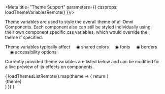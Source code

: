 

<Meta title="Theme Support" parameters={{ 
  cssprops: loadThemeVariablesRemote()
}}/>

<style>{`

  .title {
    --omni-label-title-font-size: 34pt;
  }

  .live-section {
    background-color: var(--omni-theme-filled-background-color, white);
    padding: 20px;
  }

  .css-1p8ieni {
    font-family: inherit;
    font-size: inherit;
    color: inherit;
  }

  
`}</style>

<div class="live-section">

<omni-label class="title" label="Theme Support" type="title"></omni-label>

<omni-label label="All Omni Components support our theme CSS variables" type="subtitle"></omni-label>

<omni-label type="default">

Theme variables are used to style the overall theme of all Omni Components. 
Each component also can still be styled individually using their own component specific css variables, which would override the theme if specified.

Theme variables typically affect 
&nbsp;&nbsp;&nbsp;&nbsp;◉ shared colors
&nbsp;&nbsp;&nbsp;&nbsp;◉ fonts
&nbsp;&nbsp;&nbsp;&nbsp;◉ borders
&nbsp;&nbsp;&nbsp;&nbsp;◉ accessibility options


Currently provided theme variables are listed below and can be modified for a live preview of its effects on components.

</omni-label>

<CssPropsBlock />

</div>

<omni-label label="Example Themes Source" type="title"></omni-label>
<div>{
  loadThemesListRemote().map(theme => {
    return (
            <div>
            {theme}
              <Description markdown={markdownCodeRemote(`themes/${theme}`, "css")} />
            </div>)
  })
  }</div>